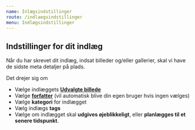 ```yaml
---
name: Inlægsindstillinger
route: /indlaegsindstillinger
menu: Indlægsindstillinger
---
```

## Indstillinger for dit indlæg
Når du har skrevet dit indlæg, indsat billeder og/eller gallerier, skal vi have de sidste meta detaljer på plads.  
  
Det drejer sig om  
- Vælge indlæggets **[Udvalgte billede](/indlaegsindstillinger/udvalgt-billede)**  
- Vælge **[forfatter](/indlaegsindstillinger/forfatter)** (vil automatisk blive din egen bruger hvis ingen vælges)  
- Vælge **kategori** for indlægget  
- Vælg indlægs **tags**
- Vælge om indlægget skal **udgives øjeblikkeligt**, eller **planlægges til et senere tidspunkt**.



